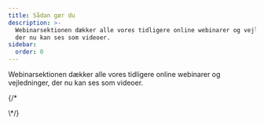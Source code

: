 ```yaml
---
title: Sådan gør du
description: >-
  Webinarsektionen dækker alle vores tidligere online webinarer og vejledninger,
  der nu kan ses som videoer.
sidebar:
  order: 0
---
```


Webinarsektionen dækker alle vores tidligere online webinarer og vejledninger, der nu kan ses som videoer.

<CloudinaryImage width="700" height="525" resize="scale" quality="best" alt="Kommer snart" src="academy/webinars" errorImage="noimage_opaque_nyrtl0.png" />


{/\*<LinkCard title="Opdag fantastiske tilbud" description="The guide gives you some tips on how to search for things to sell on Wink." href="/guides/discover-great-deals/" />


<LinkCard title="BOOK NU-knappen" description="This guide steps hotels through how to do the simplest integration with Wink with a 'Book Now' button." href="/guides/the-book-now-button/" />


<LinkCard title="Indsigt for dummies" description="This guides shows you how to use analytics effectively from the perspective of a supplier and an affiliate." href="/guides/insight-for-dummies/" />


<LinkCard title="Integration med TripPay" description="The guide gives you step-by-step instructions on how to do a full integration with TripPay as a travel company wishing to outsource the payment process." href="/guides/integrating-with-trip-pay/" />
\*/}

